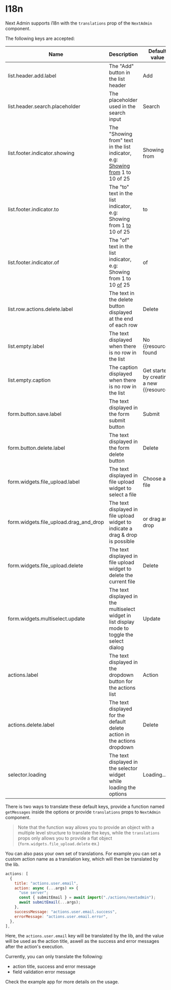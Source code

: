 # I18n

Next Admin supports i18n with the `translations` prop of the `NextAdmin` component.

The following keys are accepted:

| Name                                   | Description                                                                                   | Default value                                  |
| -------------------------------------- | --------------------------------------------------------------------------------------------- | ---------------------------------------------- |
| list.header.add.label                  | The "Add" button in the list header                                                           | Add                                            |
| list.header.search.placeholder         | The placeholder used in the search input                                                      | Search                                         |
| list.footer.indicator.showing          | The "Showing from" text in the list indicator, e.g: <u>Showing from</u> 1 to 10 of 25         | Showing from                                   |
| list.footer.indicator.to               | The "to" text in the list indicator, e.g: Showing from 1 <u>to</u> 10 of 25                   | to                                             |
| list.footer.indicator.of               | The "of" text in the list indicator, e.g: Showing from 1 to 10 <u>of</u> 25                   | of                                             |
| list.row.actions.delete.label          | The text in the delete button displayed at the end of each row                                | Delete                                         |
| list.empty.label                       | The text displayed when there is no row in the list                                           | No \{\{resource\}\} found                      |
| list.empty.caption                     | The caption displayed when there is no row in the list                                        | Get started by creating a new \{\{resource\}\} |
| form.button.save.label                 | The text displayed in the form submit button                                                  | Submit                                         |
| form.button.delete.label               | The text displayed in the form delete button                                                  | Delete                                         |
| form.widgets.file_upload.label         | The text displayed in file upload widget to select a file                                     | Choose a file                                  |
| form.widgets.file_upload.drag_and_drop | The text displayed in file upload widget to indicate a drag & drop is possible                | or drag and drop                               |
| form.widgets.file_upload.delete        | The text displayed in file upload widget to delete the current file                           | Delete                                         |
| form.widgets.multiselect.update        | The text displayed in the multiselect widget in list display mode to toggle the select dialog | Update                                         |
| actions.label                          | The text displayed in the dropdown button for the actions list                                | Action                                         |
| actions.delete.label                   | The text displayed for the default delete action in the actions dropdown                      | Delete                                         |
| selector.loading                       | The text displayed in the selector widget while loading the options                           | Loading...                                     |

There is two ways to translate these default keys, provide a function named `getMessages` inside the options or provide `translations` props to `NextAdmin` component.

> Note that the function way allows you to provide an object with a multiple level structure to translate the keys, while the `translations` props only allows you to provide a flat object (`form.widgets.file_upload.delete` ex.)

You can also pass your own set of translations. For example you can set a custom action name as a translation key, which will then be translated by the lib.

```js
actions: [
  {
    title: "actions.user.email",
    action: async (...args) => {
      "use server";
      const { submitEmail } = await import("./actions/nextadmin");
      await submitEmail(...args);
    },
    successMessage: "actions.user.email.success",
    errorMessage: "actions.user.email.error",
  },
],
```

Here, the `actions.user.email` key will be translated by the lib, and the value will be used as the action title, aswell as the success and error messages after the action's execution.

Currently, you can only translate the following:

- action title, success and error message
- field validation error message

Check the example app for more details on the usage.

